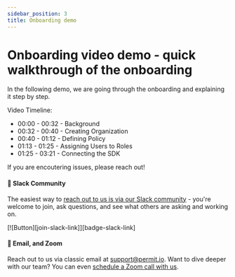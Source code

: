 ```yaml
---
sidebar_position: 3
title: Onboarding demo
---
```


# Onboarding video demo - quick walkthrough of the onboarding

In the following demo, we are going through the onboarding and explaining it step by step.

<ReactPlayer controls url='/video/Mcdonalds-onboarding.mp4' />

Video Timeline:
- 00:00 - 00:32 - Background
- 00:32 - 00:40 - Creating Organization
- 00:40 - 01:12 - Defining Policy
- 01:13 - 01:25 - Assigning Users to Roles
- 01:25 - 03:21 - Connecting the SDK

If you are encoutering issues, please reach out!

#### 💬 Slack Community

The easiest way to [reach out to us is via our Slack community](https://bit.ly/permit-slack) - you're welcome to join, ask questions, and see what others are asking and working on.

[![Button][join-slack-link]][badge-slack-link]

#### 📧 Email, and Zoom

Reach out to us via classic email at [support@permit.io](mailto:support@permit.io).
Want to dive deeper with our team? You can even [schedule a Zoom call with us](https://calendly.com/permitio/meeting).
